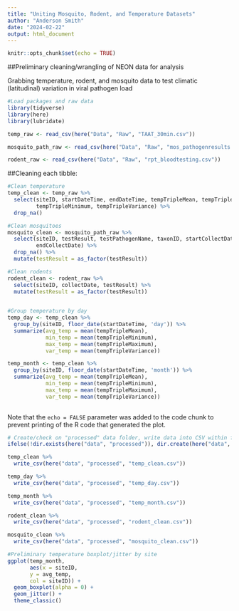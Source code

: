 ```yaml
---
title: "Uniting Mosquito, Rodent, and Temperature Datasets"
author: "Anderson Smith"
date: "2024-02-22"
output: html_document
---
```


```r
knitr::opts_chunk$set(echo = TRUE)
```

##Preliminary cleaning/wrangling of NEON data for analysis

Grabbing temperature, rodent, and mosquito data to test climatic (latitudinal)
variation in viral pathogen load

```r
#Load packages and raw data
library(tidyverse)
library(here)
library(lubridate)

temp_raw <- read_csv(here("Data", "Raw", "TAAT_30min.csv"))

mosquito_path_raw <- read_csv(here("Data", "Raw", "mos_pathogenresults.csv"))

rodent_raw <- read_csv(here("Data", "Raw", "rpt_bloodtesting.csv"))

```

##Cleaning each tibble:

```r
#Clean temperature 
temp_clean <- temp_raw %>% 
  select(siteID, startDateTime, endDateTime, tempTripleMean, tempTripleMaximum,
         tempTripleMinimum, tempTripleVariance) %>% 
  drop_na()

#Clean mosquitoes
mosquito_clean <- mosquito_path_raw %>% 
  select(siteID, testResult, testPathogenName, taxonID, startCollectDate,
         endCollectDate) %>% 
  drop_na() %>% 
  mutate(testResult = as_factor(testResult))

#Clean rodents
rodent_clean <- rodent_raw %>% 
  select(siteID, collectDate, testResult) %>% 
  mutate(testResult = as_factor(testResult))
  
```

```r
#Group temperature by day 
temp_day <- temp_clean %>% 
  group_by(siteID, floor_date(startDateTime, 'day')) %>% 
  summarize(avg_temp = mean(tempTripleMean), 
            min_temp = mean(tempTripleMinimum),
            max_temp = mean(tempTripleMaximum), 
            var_temp = mean(tempTripleVariance))

temp_month <- temp_clean %>% 
  group_by(siteID, floor_date(startDateTime, 'month')) %>% 
  summarize(avg_temp = mean(tempTripleMean), 
            min_temp = mean(tempTripleMinimum),
            max_temp = mean(tempTripleMaximum), 
            var_temp = mean(tempTripleVariance))
  
```
Note that the `echo = FALSE` parameter was added to the code chunk to prevent printing of the R code that generated the plot.
```r
# Create/check on "processed" data folder, write data into CSV within folder
ifelse(!dir.exists(here("data", "processed")), dir.create(here("data", "processed")), "Folder exists already")

temp_clean %>% 
  write_csv(here("data", "processed", "temp_clean.csv"))

temp_day %>% 
  write_csv(here("data", "processed", "temp_day.csv"))

temp_month %>% 
  write_csv(here("data", "processed", "temp_month.csv"))

rodent_clean %>% 
  write_csv(here("data", "processed", "rodent_clean.csv"))

mosquito_clean %>% 
  write_csv(here("data", "processed", "mosquito_clean.csv"))

```

```r
#Preliminary temperature boxplot/jitter by site
ggplot(temp_month, 
       aes(x = siteID,
       y = avg_temp, 
       col = siteID)) +
  geom_boxplot(alpha = 0) +
  geom_jitter() +
  theme_classic()

  
  
```